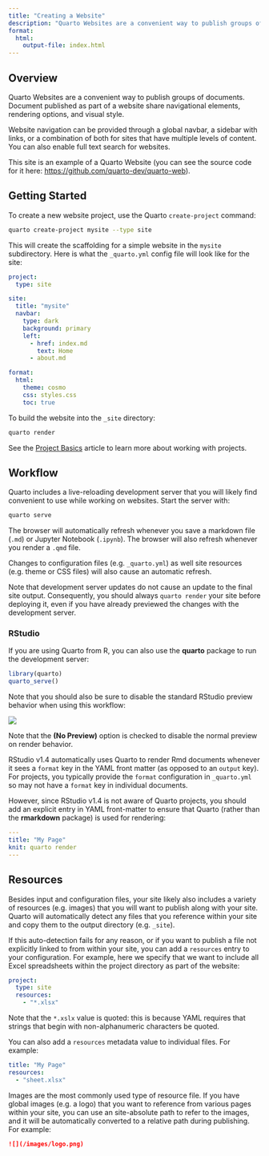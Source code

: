 ```yaml
---
title: "Creating a Website"
description: "Quarto Websites are a convenient way to publish groups of documents. Document published as part of a website share navigational elements, rendering options, and visual style."
format: 
  html:
    output-file: index.html
---
```


## Overview

Quarto Websites are a convenient way to publish groups of documents. Document published as part of a website share navigational elements, rendering options, and visual style.

Website navigation can be provided through a global navbar, a sidebar with links, or a combination of both for sites that have multiple levels of content. You can also enable full text search for websites.

This site is an example of a Quarto Website (you can see the source code for it here: <https://github.com/quarto-dev/quarto-web>).

## Getting Started

To create a new website project, use the Quarto `create-project` command:

``` bash
quarto create-project mysite --type site
```

This will create the scaffolding for a simple website in the `mysite` subdirectory. Here is what the `_quarto.yml` config file will look like for the site:

``` yaml
project:
  type: site

site:
  title: "mysite"
  navbar:
    type: dark
    background: primary
    left:
      - href: index.md
        text: Home
      - about.md

format:
  html:
    theme: cosmo
    css: styles.css
    toc: true
```

To build the website into the `_site` directory:

``` bash
quarto render
```

See the [Project Basics](../projects/quarto-projects.qmd) article to learn more about working with projects.

## Workflow

Quarto includes a live-reloading development server that you will likely find convenient to use while working on websites. Start the server with:

``` bash
quarto serve
```

The browser will automatically refresh whenever you save a markdown file (`.md`) or Jupyter Notebook (`.ipynb`). The browser will also refresh whenever you render a `.qmd` file.

Changes to configuration files (e.g. `_quarto.yml`) as well site resources (e.g. theme or CSS files) will also cause an automatic refresh.

Note that development server updates do not cause an update to the final site output. Consequently, you should always `quarto render` your site before deploying it, even if you have already previewed the changes with the development server.

### RStudio {.unlisted}

If you are using Quarto from R, you can also use the **quarto** package to run the development server:

``` r
library(quarto)
quarto_serve()
```

Note that you should also be sure to disable the standard RStudio preview behavior when using this workflow:

![](images/rstudio-no-preview.png)

Note that the **(No Preview)** option is checked to disable the normal preview on render behavior.

RStudio v1.4 automatically uses Quarto to render Rmd documents whenever it sees a `format` key in the YAML front matter (as opposed to an `output` key). For projects, you typically provide the `format` configuration in `_quarto.yml` so may not have a `format` key in individual documents.

However, since RStudio v1.4 is not aware of Quarto projects, you should add an explicit entry in YAML front-matter to ensure that Quarto (rather than the **rmarkdown** package) is used for rendering:

``` yaml
---
title: "My Page"
knit: quarto render
---
```

## Resources

Besides input and configuration files, your site likely also includes a variety of resources (e.g. images) that you will want to publish along with your site. Quarto will automatically detect any files that you reference within your site and copy them to the output directory (e.g. `_site`).

If this auto-detection fails for any reason, or if you want to publish a file not explicitly linked to from within your site, you can add a `resources` entry to your configuration. For example, here we specify that we want to include all Excel spreadsheets within the project directory as part of the website:

``` .yaml
project:
  type: site
  resources: 
    - "*.xlsx"
```

Note that the `*.xslx` value is quoted: this is because YAML requires that strings that begin with non-alphanumeric characters be quoted.

You can also add a `resources` metadata value to individual files. For example:

``` yaml
title: "My Page"
resources:
  - "sheet.xlsx"
```

Images are the most commonly used type of resource file. If you have global images (e.g. a logo) that you want to reference from various pages within your site, you can use an site-absolute path to refer to the images, and it will be automatically converted to a relative path during publishing. For example:

``` markdown
![](/images/logo.png)
```
